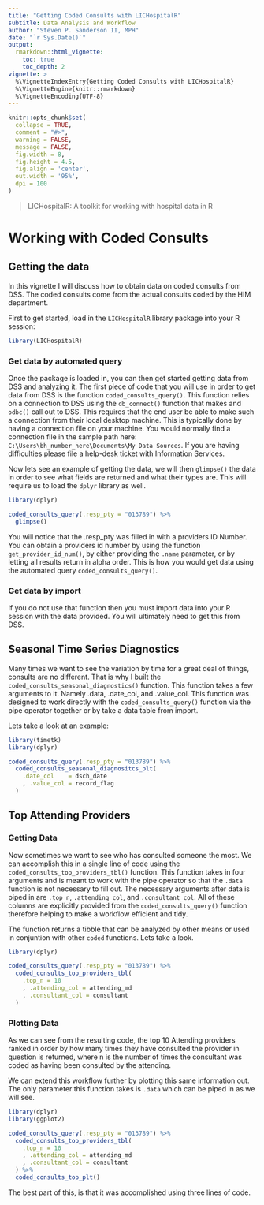 ```yaml
---
title: "Getting Coded Consults with LICHospitalR"
subtitle: Data Analysis and Workflow
author: "Steven P. Sanderson II, MPH"
date: "`r Sys.Date()`"
output: 
  rmarkdown::html_vignette:
    toc: true
    toc_depth: 2
vignette: >
  %\VignetteIndexEntry{Getting Coded Consults with LICHospitalR}
  %\VignetteEngine{knitr::rmarkdown}
  %\VignetteEncoding{UTF-8}
---
```


```r
knitr::opts_chunk$set(
  collapse = TRUE,
  comment = "#>",
  warning = FALSE,
  message = FALSE,
  fig.width = 8,
  fig.height = 4.5,
  fig.align = 'center',
  out.width = '95%',
  dpi = 100
)
```

> LICHospitalR: A toolkit for working with hospital data in R

# Working with Coded Consults

## Getting the data

In this vignette I will discuss how to obtain data on coded consults from DSS. The coded consults come from the actual consults coded by the HIM department.

First to get started, load in the `LICHospitalR` library package into your R session:

```r
library(LICHospitalR)
```

### Get data by automated query

Once the package is loaded in, you can then get started getting data from DSS and analyzing it. The first piece of code that you will use in order to get data from DSS is the function `coded_consults_query()`. This function relies on a connection to DSS using the `db_connect()` function that makes and `odbc()` call out to DSS. This requires that the end user be able to make such a connection from their local desktop machine. This is typically done by having a connection file on your machine. You would normally find a connection file in the sample path here: `C:\Users\bh_number_here\Documents\My Data Sources`. If you are having difficulties please file a help-desk ticket with Information Services.

Now lets see an example of getting the data, we will then `glimpse()` the data in order to see what fields are returned and what their types are. This will require us to load the `dplyr` library as well.
```r
library(dplyr)

coded_consults_query(.resp_pty = "013789") %>%
  glimpse()
```

You will notice that the .resp_pty was filled in with a providers ID Number. You can obtain a providers id number by using the function `get_provider_id_num()`, by either providing the `.name` parameter, or by letting all results return in alpha order. This is how you would get data using the automated query `coded_consults_query()`. 

### Get data by import

If you do not use that function then you must import data into your R session with the data provided. You will ultimately need to get this from DSS.

## Seasonal Time Series Diagnostics

Many times we want to see the variation by time for a great deal of things, consults are no different. That is why I built the `coded_consults_seasonal_diagnostics()` function. This function takes a few arguments to it. Namely .data, .date_col, and .value_col. This function was designed to work directly with the `coded_consults_query()` function via the pipe operator together or by take a data table from import. 

Lets take a look at an example:

```r
library(timetk)
library(dplyr)

coded_consults_query(.resp_pty = "013789") %>%
  coded_consults_seasonal_diagnositcs_plt(
    .date_col    = dsch_date
    , .value_col = record_flag
  )
```

## Top Attending Providers

### Getting Data

Now sometimes we want to see who has consulted someone the most. We can accomplish this in a single line of code using the `coded_consults_top_providers_tbl()` function. This function takes in four arguments and is meant to work with the pipe operator so that the `.data` function is not necessary to fill out. The necessary arguments after data is piped in are `.top_n`, `.attending_col`, and `.consultant_col`. All of these columns are explicitly provided from the `coded_consults_query()` function therefore helping to make a workflow efficient and tidy. 

The function returns a tibble that can be analyzed by other means or used in conjuntion with other `coded` functions. Lets take a look.

```r
library(dplyr)

coded_consults_query(.resp_pty = "013789") %>%
  coded_consults_top_providers_tbl(
    .top_n = 10
    , .attending_col = attending_md
    , .consultant_col = consultant
  )
```

### Plotting Data

As we can see from the resulting code, the top 10 Attending providers ranked in order by how many times they have consulted the provider in question is returned, where n is the number of times the consultant was coded as having been consulted by the attending.

We can extend this workflow further by plotting this same information out. The only parameter this function takes is `.data` which can be piped in as we will see.

```r
library(dplyr)
library(ggplot2)

coded_consults_query(.resp_pty = "013789") %>%
  coded_consults_top_providers_tbl(
    .top_n = 10
    , .attending_col = attending_md
    , .consultant_col = consultant
  ) %>%
  coded_consults_top_plt()
```

The best part of this, is that it was accomplished using three lines of code.
